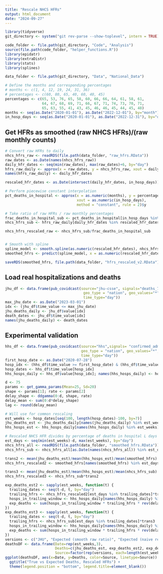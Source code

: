```yaml
---
title: "Rescale NHCS HFRs"
output: html_document
date: "2024-09-27"
---
```


```r
library(tidyverse)
git_directory <- system("git rev-parse --show-toplevel", intern = TRUE)

code_folder <- file.path(git_directory, "Code", "Analysis")
source(file.path(code_folder, "helper_functions.R"))
library(epidatr)
library(extraDistr)
library(stats)
library(splines)

data_folder <- file.path(git_directory, "Data", "National_Data")
```


```r
# Define the months and corresponding percentages
# months <- c(1, 4, 12, 19, 24, 31, 36)
# percentages <- c(60, 80, 65, 40, 60, 40, 45)
percentages <- c(65, 53, 76, 65, 58, 60, 66, 66, 64, 61, 58, 61,
                 64, 67, 68, 69, 71, 66, 67, 71, 74, 73, 70, 71, 
                 65, 63, 55, 41, 43, 45, 46, 46, 45, 44, 45, 48)
months <- seq(as.Date("2020-01-01"), as.Date("2022-12-01"), by="month")
in_hosp_days <- seq(as.Date("2020-01-01"), as.Date("2022-12-31"), by="day")

```



## Get HFRs as smoothed (raw NHCS HFRs)/(raw monthly counts)

```r
# Convert raw HFRs to daily
nhcs_hfrs_raw <- readRDS(file.path(data_folder, "raw_hfrs.RData"))
raw_dates <- as.Date(names(nhcs_hfrs_raw))
daily_hfr_dates <- seq(min(raw_dates), max(raw_dates)+6, by="day")
hfrs_raw_daily <- approx(x = raw_dates, y = nhcs_hfrs_raw, xout = daily_hfr_dates, rule = 2)$y
names(hfrs_raw_daily) <- daily_hfr_dates

rescaled_hfr_dates <- as.Date(intersect(daily_hfr_dates, in_hosp_days))

# Perform piecewise constant interpolation
pct_deaths_in_hospital <- approx(x = as.numeric(months), y = percentages, 
                                 xout = as.numeric(in_hosp_days), 
                                 method = "constant", rule = 2)$y

# Take ratio of raw HFRs / raw monthly percentages
frac_deaths_in_hospital_sub <- pct_deaths_in_hospital[in_hosp_days %in% rescaled_hfr_dates]/100
nhcs_hfrs_sub <- hfrs_raw_daily[daily_hfr_dates %in% rescaled_hfr_dates]

nhcs_hfrs_rescaled_raw <- nhcs_hfrs_sub/frac_deaths_in_hospital_sub


# Smooth with spline 
spline_model <- smooth.spline(as.numeric(rescaled_hfr_dates), nhcs_hfrs_rescaled_raw, spar=0.6)
smoothed_hfrs <- predict(spline_model, x = as.numeric(rescaled_hfr_dates))$y; names(smoothed_hfrs) <- rescaled_hfr_dates

saveRDS(smoothed_hfrs, file.path(data_folder, "hfrs_rescaled_v2.RData"))

```


## Load real hospitalizations and deaths


```r

jhu_df <- data.frame(pub_covidcast(source="jhu-csse", signals="deaths_7dav_incidence_num",
                                    geo_type = "nation", geo_values="*", 
                                    time_type="day")) 
max_jhu_date <- as.Date("2023-03-01")
idx <- (jhu_df$time_value <= max_jhu_date)
jhu_deaths_daily <- jhu_df$value[idx]
death_dates <- jhu_df$time_value[idx]
names(jhu_deaths_daily) <- death_dates

```

## Experimental validation

```r
hhs_df <- data.frame(pub_covidcast(source="hhs",signals= "confirmed_admissions_covid_1d_7dav", 
                                   geo_type = "nation", geo_values="*", 
                                   time_type="day"))
first_hosp_date <- as.Date("2020-07-28")
hosp_idx <- (hhs_df$time_value >= first_hosp_date) & (hhs_df$time_value <= max_jhu_date)
hosp_dates <- hhs_df$time_value[hosp_idx]
hhs_hosps_daily <- hhs_df$value[hosp_idx]; names(hhs_hosps_daily) <- hosp_dates

```




```r
d <- 75
params <- get_gamma_params(Mean=25, Sd=20) 
shape <- params[1]; rate <- params[2]
delay_shape <- ddgamma(0:d, shape, rate)
delay_mean <- sum(0:d*delay_shape)
lag <- round(delay_mean)

# Will use for common rescaling
est_weeks <- hosp_dates[seq(100, length(hosp_dates)-100, by=7)]
jhu_deaths_est <- jhu_deaths_daily[names(jhu_deaths_daily) %in% est_weeks] # Weekly total
hhs_hosps_est <- hhs_hosps_daily[names(hhs_hosps_daily) %in% est_weeks]

# Rescaled NHCS HFR divides by percentage of deaths in hospital L days later
est_days <- seq(min(est_weeks)-d, max(est_weeks), by="day")
nhcs_hfrs_all <- readRDS(file.path(data_folder, "smoothed_hfrs.RData"))
nhcs_hfrs_sub <- nhcs_hfrs_all[as.Date(names(nhcs_hfrs_all)) %in% est_days]

trans2 <- mean(jhu_deaths_est)/mean(hhs_hosps_est)/mean(smoothed_hfrs)
nhcs_hfrs_rescaled2 <- smoothed_hfrs[names(smoothed_hfrs) %in% est_days]

trans3 <- mean(jhu_deaths_est)/mean(hhs_hosps_est)/mean(nhcs_hfrs_sub)
nhcs_hfrs_rescaled3 <- nhcs_hfrs_sub*trans2

exp_deaths_est2 <- sapply(est_weeks, function(t) {
  trailing_dates <- seq(t-d, t, by="day")
  trailing_hfrs <- nhcs_hfrs_rescaled2[est_days %in% trailing_dates]*trans2
  hosps_in_trailing_window <- hhs_hosps_daily[names(hhs_hosps_daily) %in% trailing_dates]
  exp_deaths <- sum(hosps_in_trailing_window * trailing_hfrs * rev(delay_shape))
})
exp_deaths_est3 <- sapply(est_weeks, function(t) {
  trailing_dates <- seq(t-d, t, by="day")
  trailing_hfrs <- nhcs_hfrs_sub[est_days %in% trailing_dates]*trans3
  hosps_in_trailing_window <- hhs_hosps_daily[names(hhs_hosps_daily) %in% trailing_dates]
  exp_deaths <- sum(hosps_in_trailing_window * trailing_hfrs * rev(delay_shape))
})
versions <- c("JHU", "Expected (smooth raw ratio)", "Expected (naive rescaling)")
deathsDF <- data.frame(Date=rep(est_weeks,3),
                       Deaths=c(jhu_deaths_est, exp_deaths_est2, exp_deaths_est3),
                       Source=factor(rep(versions, each=length(est_weeks)), levels=versions))
ggplot(deathsDF, aes(x=Date, y=Deaths, color=Source, linetype=Source)) + geom_line() +
  ggtitle("True vs Expected Deaths, Rescaled HFRs") + 
  theme(legend.position = "bottom", legend.title=element_blank())

```

